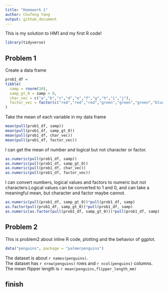 ```yaml
---
title: "Homework 1"
author: Chufeng Yang
output: github_document
---
```


This is my solution to HM1 and my first R code!

```r
library(tidyverse)
```

## Problem 1

Create a data frame 

```r
prob1_df =
tibble(
  samp = rnorm(10),
  samp_gt_0 = samp > 0,
  char_vec = c("a","b","c","d","e","f","g","h","i","j"),
  factor_vec = factor(c("red","red","red","green","green","green","blue","blue","blue","blue"))
)
```

Take the mean of each variable in my data frame

```r
mean(pull(prob1_df, samp))
mean(pull(prob1_df, samp_gt_0))
mean(pull(prob1_df, char_vec))
mean(pull(prob1_df, factor_vec))
```

I can get the mean of number and logical but not character or factor.

```r
as.numeric(pull(prob1_df, samp))
as.numeric(pull(prob1_df, samp_gt_0))
as.numeric(pull(prob1_df, char_vec))
as.numeric(pull(prob1_df, factor_vec))
```

I can convert numbers, logical values and factors to numeric but not characters.Logical values can be converted to 1 and 0, and can take a meaningful mean, but character and factor maybe cannot.

```r
as.numeric(pull(prob1_df, samp_gt_0))*pull(prob1_df, samp)
as.factor(pull(prob1_df, samp_gt_0))*pull(prob1_df, samp)
as.numeric(as.factor(pull(prob1_df, samp_gt_0)))*pull(prob1_df, samp)
```

## Problem 2

This is problem2 about inline R code, plotting and the behavior of ggplot.

```r
data("penguins", package = "palmerpenguins")
```

The dataset is about `r names(penguins)`.  
The dataset has `r nrow(penguins)` rows and `r ncol(penguins)` columns.  
The mean flipper length is `r mean(penguins,flipper_length_mm)`



## finish